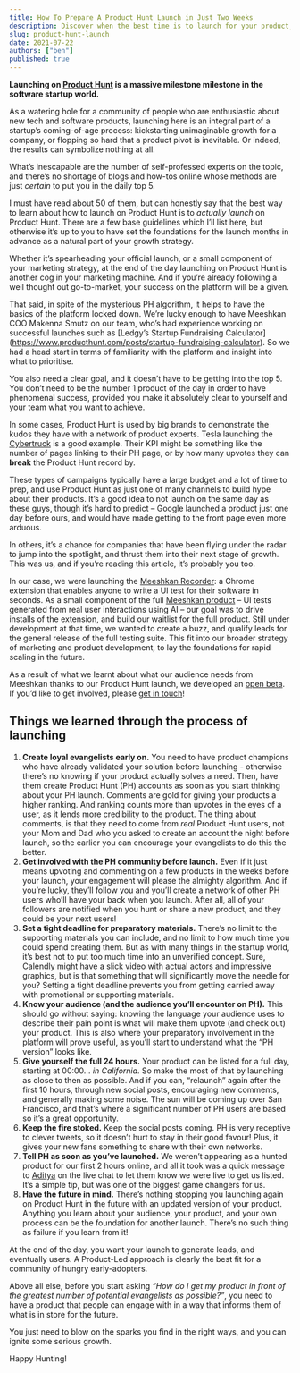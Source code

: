 ```yaml
---
title: How To Prepare A Product Hunt Launch in Just Two Weeks
description: Discover when the best time is to launch for your product, and how to effectively do so with limited resources.
slug: product-hunt-launch
date: 2021-07-22
authors: ["ben"]
published: true
---
```


**Launching on [Product Hunt](https://www.producthunt.com/) is a massive milestone milestone in the software startup world.**

As a watering hole for a community of people who are enthusiastic about new tech and software products, launching here is an integral part of a startup’s coming-of-age process: kickstarting unimaginable growth for a company, or flopping so hard that a product pivot is inevitable. Or indeed, the results can symbolize nothing at all.

What’s inescapable are the number of self-professed experts on the topic, and there’s no shortage of blogs and how-tos online whose methods are just _certain_ to put you in the daily top 5.

I must have read about 50 of them, but can honestly say that the best way to learn about how to launch on Product Hunt is to _actually launch_ on Product Hunt. There are a few base guidelines which I’ll list here, but otherwise it’s up to you to have set the foundations for the launch months in advance as a natural part of your growth strategy.

Whether it’s spearheading your official launch, or a small component of your marketing strategy, at the end of the day launching on Product Hunt is another cog in your marketing machine. And if you’re already following a well thought out go-to-market, your success on the platform will be a given.

That said, in spite of the mysterious PH algorithm, it helps to have the basics of the platform locked down. We’re lucky enough to have Meeshkan COO Makenna Smutz on our team, who’s had experience working on successful launches such as [Ledgy’s Startup Fundraising Calculator] (https://www.producthunt.com/posts/startup-fundraising-calculator). So we had a head start in terms of familiarity with the platform and insight into what to prioritise.

You also need a clear goal, and it doesn’t have to be getting into the top 5. You don’t need to be the number 1 product of the day in order to have phenomenal success, provided you make it absolutely clear to yourself and your team what you want to achieve.

In some cases, Product Hunt is used by big brands to demonstrate the kudos they have with a network of product experts. Tesla launching the [Cybertruck](https://www.producthunt.com/posts/tesla-cybertruck) is a good example. Their KPI might be something like the number of pages linking to their PH page, or by how many upvotes they can **break** the Product Hunt record by.

These types of campaigns typically have a large budget and a lot of time to prep, and use Product Hunt as just one of many channels to build hype about their products. It’s a good idea to not launch on the same day as these guys, though it’s hard to predict – Google launched a product just one day before ours, and would have made getting to the front page even more arduous.

In others, it’s a chance for companies that have been flying under the radar to jump into the spotlight, and thrust them into their next stage of growth. This was us, and if you’re reading this article, it’s probably you too.

In our case, we were launching the [Meeshkan Recorder](https://www.producthunt.com/posts/meeshkan-recorder): a Chrome extension that enables anyone to write a UI test for their software in seconds. As a small component of the full [Meeshkan product](https://meeshkan.com/?ph) – UI tests generated from real user interactions using AI – our goal was to drive installs of the extension, and build our waitlist for the full product. Still under development at that time, we wanted to create a buzz, and qualify leads for the general release of the full testing suite. This fit into our broader strategy of marketing and product development, to lay the foundations for rapid scaling in the future.

As a result of what we learnt about what our audience needs from Meeshkan thanks to our Product Hunt launch, we developed an [open beta](https://app.meeshkan.com/?ph). If you’d like to get involved, please [get in touch](https://savvycal.com/ben-meeshkan/chat)!

## Things we learned through the process of launching

1. **Create loyal evangelists early on.** You need to have product champions who have already validated your solution before launching - otherwise there’s no knowing if your product actually solves a need. Then, have them create Product Hunt (PH) accounts as soon as you start thinking about your PH launch. Comments are gold for giving your products a higher ranking. And ranking counts more than upvotes in the eyes of a user, as it lends more credibility to the product. The thing about comments, is that they need to come from _real_ Product Hunt users, not your Mom and Dad who you asked to create an account the night before launch, so the earlier you can encourage your evangelists to do this the better.
2. **Get involved with the PH community before launch.** Even if it just means upvoting and commenting on a few products in the weeks before your launch, your engagement will please the almighty algorithm. And if you’re lucky, they’ll follow you and you’ll create a network of other PH users who’ll have your back when you launch. After all, all of your followers are notified when you hunt or share a new product, and they could be your next users!
3. **Set a tight deadline for preparatory materials.** There’s no limit to the supporting materials you can include, and no limit to how much time you could spend creating them. But as with many things in the startup world, it’s best not to put too much time into an unverified concept. Sure, Calendly might have a slick video with actual actors and impressive graphics, but is that something that will significantly move the needle for you? Setting a tight deadline prevents you from getting carried away with promotional or supporting materials.
4. **Know your audience (and the audience you’ll encounter on PH).** This should go without saying: knowing the language your audience uses to describe their pain point is what will make them upvote (and check out) your product. This is also where your preparatory involvement in the platform will prove useful, as you’ll start to understand what the “PH version” looks like.
5. **Give yourself the full 24 hours.** Your product can be listed for a full day, starting at 00:00... _in California_. So make the most of that by launching as close to then as possible. And if you can, “relaunch” again after the first 10 hours, through new social posts, encouraging new comments, and generally making some noise. The sun will be coming up over San Francisco, and that’s where a significant number of PH users are based so it’s a great opportunity.
6. **Keep the fire stoked.** Keep the social posts coming. PH is very receptive to clever tweets, so it doesn’t hurt to stay in their good favour! Plus, it gives your new fans something to share with their own networks.
7. **Tell PH as soon as you’ve launched.** We weren’t appearing as a hunted product for our first 2 hours online, and all it took was a quick message to [Aditya](https://twitter.com/AdityaVSC?s=20) on the live chat to let them know we were live to get us listed. It’s a simple tip, but was one of the biggest game changers for us.
8. **Have the future in mind.** There’s nothing stopping you launching again on Product Hunt in the future with an updated version of your product. Anything you learn about your audience, your product, and your own process can be the foundation for another launch. There’s no such thing as failure if you learn from it!

At the end of the day, you want your launch to generate leads, and eventually users. A Product-Led approach is clearly the best fit for a community of hungry early-adopters.

Above all else, before you start asking _“How do I get my product in front of the greatest number of potential evangelists as possible?”_, you need to have a product that people can engage with in a way that informs them of what is in store for the future.

You just need to blow on the sparks you find in the right ways, and you can ignite some serious growth.

Happy Hunting!

